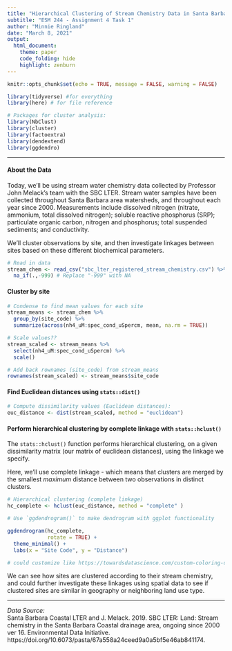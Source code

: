 ```yaml
---
title: "Hierarchical Clustering of Stream Chemistry Data in Santa Barbara"
subtitle: "ESM 244 - Assignment 4 Task 1"
author: "Minnie Ringland"
date: "March 8, 2021"
output:
  html_document:
    theme: paper
    code_folding: hide
    highlight: zenburn
---
```


```r
knitr::opts_chunk$set(echo = TRUE, message = FALSE, warning = FALSE)

library(tidyverse) #for everything
library(here) # for file reference

# Packages for cluster analysis:
library(NbClust)
library(cluster)
library(factoextra)
library(dendextend)
library(ggdendro)

```

***  

#### About the Data

Today, we'll be using stream water chemistry data collected by Professor John Melack's team with the SBC LTER. Stream water samples have been collected throughout Santa Barbara area watersheds, and throughout each year since 2000. Measurements include dissolved nitrogen (nitrate, ammonium, total dissolved nitrogen); soluble reactive phosphorus (SRP); particulate organic carbon, nitrogen and phosphorus; total suspended sediments; and conductivity.

We'll cluster observations by site, and then investigate linkages between sites based on these different biochemical parameters.


```r
# Read in data
stream_chem <- read_csv("sbc_lter_registered_stream_chemistry.csv") %>% 
  na_if(.,-999) # Replace "-999" with NA
```

#### Cluster by site

```r
# Condense to find mean values for each site
stream_means <- stream_chem %>% 
  group_by(site_code) %>% 
  summarize(across(nh4_uM:spec_cond_uSpercm, mean, na.rm = TRUE))

# Scale values??
stream_scaled <- stream_means %>% 
  select(nh4_uM:spec_cond_uSpercm) %>% 
  scale()

# Add back rownames (site_code) from stream_means
rownames(stream_scaled) <- stream_means$site_code

```

#### Find Euclidean distances using `stats::dist()`

```r
# Compute dissimilarity values (Euclidean distances):
euc_distance <- dist(stream_scaled, method = "euclidean")

```

#### Perform hierarchical clustering by complete linkage with `stats::hclust()`

The `stats::hclust()` function performs hierarchical clustering, on a given dissimilarity matrix (our matrix of euclidean distances), using the linkage we specify. 

Here, we'll use complete linkage - which means that clusters are merged by the smallest *maximum* distance between two observations in distinct clusters.

```r

# Hierarchical clustering (complete linkage)
hc_complete <- hclust(euc_distance, method = "complete" )

# Use `ggdendrogram()` to make dendrogram with ggplot functionality

ggdendrogram(hc_complete, 
             rotate = TRUE) +
  theme_minimal() +
  labs(x = "Site Code", y = "Distance")

# could customize like https://towardsdatascience.com/custom-coloring-dendrogram-ends-in-r-f1fa45e5077a

```

We can see how sites are clustered according to their stream chemistry, and could further investigate these linkages using spatial data to see if clustered sites are similar in geography or neighboring land use type.


***

*Data Source:*  
Santa Barbara Coastal LTER and J. Melack. 2019. SBC LTER: Land: Stream chemistry in the Santa Barbara Coastal drainage area, ongoing since 2000 ver 16. Environmental Data Initiative. https://doi.org/10.6073/pasta/67a558a24ceed9a0a5bf5e46ab841174. 
